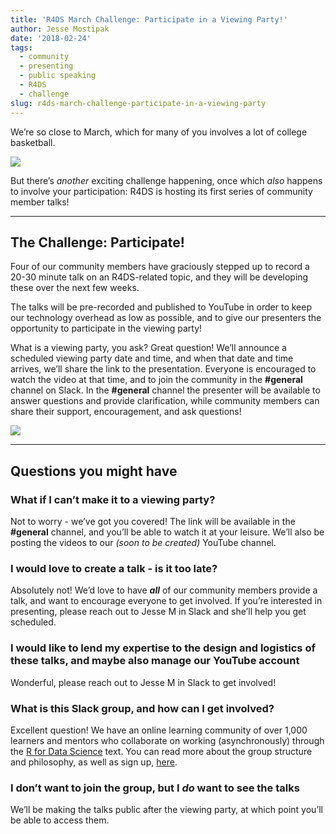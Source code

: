 ```yaml
---
title: 'R4DS March Challenge: Participate in a Viewing Party!'
author: Jesse Mostipak
date: '2018-02-24'
tags:
  - community
  - presenting
  - public speaking
  - R4DS
  - challenge
slug: r4ds-march-challenge-participate-in-a-viewing-party
---
```


We're so close to March, which for many of you involves a lot of college basketball. 

![](https://i.imgur.com/BLzfRDk.png)

But there's _another_ exciting challenge happening, once which _also_ happens to involve your participation: R4DS is hosting its first series of community member talks! 

*** 

## The Challenge: Participate!
Four of our community members have graciously stepped up to record a 20-30 minute talk on an R4DS-related topic, and they will be developing these over the next few weeks.  

The talks will be pre-recorded and published to YouTube in order to keep our technology overhead as low as possible, and to give our presenters the opportunity to participate in the viewing party!  

What is a viewing party, you ask? Great question! We'll announce a scheduled viewing party date and time, and when that date and time arrives, we'll share the link to the presentation. Everyone is encouraged to watch the video at that time, and to join the community in the __#general__ channel on Slack. In the __#general__ channel the presenter will be available to answer questions and provide clarification, while community members can share their support, encouragement, and ask questions!  

![](https://i.imgur.com/0lZRk7D.jpg)

*** 

## Questions you might have

### What if I can't make it to a viewing party?
Not to worry - we've got you covered! The link will be available in the __#general__ channel, and you'll be able to watch it at your leisure. We'll also be posting the videos to our _(soon to be created)_ YouTube channel.  

### I would love to create a talk - is it too late?
Absolutely not! We'd love to have __*all*__ of our community members provide a talk, and want to encourage everyone to get involved. If you're interested in presenting, please reach out to Jesse M in Slack and she'll help you get scheduled.  

### I would like to lend my expertise to the design and logistics of these talks, and maybe also manage our YouTube account
Wonderful, please reach out to Jesse M in Slack to get involved!

### What is this Slack group, and how can I get involved?
Excellent question! We have an online learning community of over 1,000 learners and mentors who collaborate on working (asynchronously) through the [R for Data Science](http://r4ds.had.co.nz/) text. You can read more about the group structure and philosophy, as well as sign up, [here](https://www.jessemaegan.com/post/r4ds-the-next-iteration/).

### I don't want to join the group, but I _do_ want to see the talks
We'll be making the talks public after the viewing party, at which point you'll be able to access them.